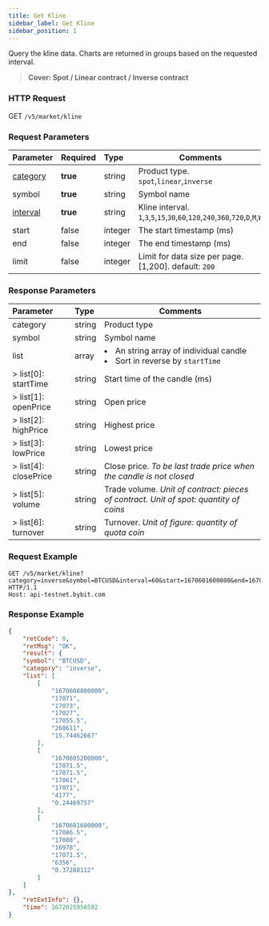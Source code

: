 ```yaml
---
title: Get Kline
sidebar_label: Get Kline
sidebar_position: 1
---
```


Query the kline data. Charts are returned in groups based on the requested interval.
> **Cover: Spot / Linear contract / Inverse contract**


### HTTP Request
GET `/v5/market/kline`

### Request Parameters
| Parameter | Required | Type | Comments|
|:----- |:-------|:-----|------|
|[category](../enum#category) |**true** |string |Product type. `spot`,`linear`,`inverse`|
|symbol |<b>true</b> |string |Symbol name|
|[interval](../enum#interval) |<b>true</b> |string |Kline interval. `1`,`3`,`5`,`15`,`30`,`60`,`120`,`240`,`360`,`720`,`D`,`M`,`W`|
|start |false |integer |The start timestamp (ms)|
|end |false |integer |The end timestamp (ms)|
|limit |false |integer |Limit for data size per page. [1,200]. default: `200`|

### Response Parameters
| Parameter | Type | Comments|
|:----- |:-----|----- |
|category |string |Product type |
|symbol |string |Symbol name |
|list |array |<li>An string array of individual candle</li><li>Sort in reverse by `startTime`</li>|
|> list[0]: startTime |string |Start time of the candle (ms) |
|> list[1]: openPrice |string |Open price |
|> list[2]: highPrice |string |Highest price |
|> list[3]: lowPrice |string |Lowest price |
|> list[4]: closePrice |string |Close price. _To be last trade price when the candle is not closed_|
|> list[5]: volume |string |Trade volume. _Unit of contract: pieces of contract. Unit of spot: quantity of coins_ |
|> list[6]: turnover |string |Turnover. _Unit of figure: quantity of quota coin_ |

### Request Example

<Tabs>
<TabItem value="console" label="Console">

```http
GET /v5/market/kline?category=inverse&symbol=BTCUSD&interval=60&start=1670601600000&end=1670608800000 HTTP/1.1
Host: api-testnet.bybit.com
```

</TabItem>
</Tabs>

### Response Example

<Tabs>
<TabItem value="js inverse" label="inverse">

```json
{
    "retCode": 0,
    "retMsg": "OK",
    "result": {
    "symbol": "BTCUSD",
    "category": "inverse",
    "list": [
        [
            "1670608800000",
            "17071",
            "17073",
            "17027",
            "17055.5",
            "268611",
            "15.74462667"
        ],
        [
            "1670605200000",
            "17071.5",
            "17071.5",
            "17061",
            "17071",
            "4177",
            "0.24469757"
        ],
        [
            "1670601600000",
            "17086.5",
            "17088",
            "16978",
            "17071.5",
            "6356",
            "0.37288112"
        ]
    ]
},
    "retExtInfo": {},
    "time": 1672025956592
}
```
</TabItem>
</Tabs>
